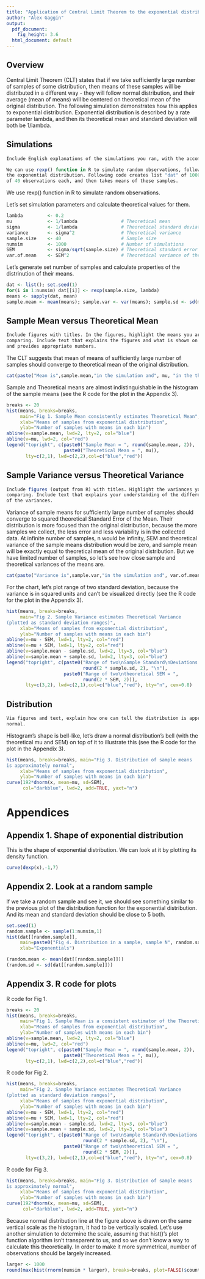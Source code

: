 ```yaml
---
title: "Application of Central Limit Theorem to the exponential distribution"
author: "Alex Gaggin"
output:
  pdf_document:
    fig_height: 3.6
  html_document: default
---
```

\fontfamily{cmr}
\fontsize{10}{16}
\selectfont

## Overview

Central Limit Theorem (CLT) states that if we take sufficiently large number
of samples of some distribution,
then means of these samples will be distributed in a different way - they
will follow normal distribution, and their average (mean of means) will
be centered on theoretical mean of the original distribution.
The following simulation demonstrates how this applies to exponential
distribution. Exponential distribution is described by a rate parameter
lambda, and then its theoretical mean and standard deviation will both be
1/lambda.

## Simulations
```r
Include English explanations of the simulations you ran, with the accompanying R code. Your explanations should make clear what the R code accomplishes.

We can use rexp() function in R to simulate random observations, following
the exponential distribution. Following code creates list "dat" of 1000 samples
of 40 observations each, and then takes means of these samples.
```
We use rexp() function in R to simulate random observations.

Let's set simulation parameters and calculate theoretical values for them.
```r
lambda         <- 0.2
mu             <- 1/lambda                # Theoretical mean
sigma          <- 1/lambda                # Theoretical standard deviation
variance       <- sigma^2                 # Theoretical variance
sample.size    <- 40                      # Sample size
numsim         <- 1000                    # Number of simulations
SEM            <- sigma/sqrt(sample.size) # Theoretical standard error of the mean
var.of.mean    <- SEM^2                   # Theoretical variance of the mean
```
Let's generate set number of samples and calculate properties
of the distrinution of their means.
```r
dat <- list(); set.seed(1)
for(i in 1:numsim) dat[[i]] <- rexp(sample.size, lambda)
means <- sapply(dat, mean)
sample.mean <- mean(means); sample.var <- var(means); sample.sd <- sd(means)
```

## Sample Mean versus Theoretical Mean
```r
Include figures with titles. In the figures, highlight the means you are
comparing. Include text that explains the figures and what is shown on them,
and provides appropriate numbers.
```
The CLT suggests that mean of means of sufficiently large number of samples
should converge to theoretical mean of the original distribution. 
```r
cat(paste("Mean is",sample.mean,"in the simulation and", mu, "in the theory."))
```
Sample and Theoretical means are almost indistinguishable in the histogram
of the sample means (see the R code
for the plot in the Appendix 3).

```r
breaks <- 20
hist(means, breaks=breaks,
     main="Fig 1. Sample Mean consistently estimates Theoretical Mean",
     xlab="Means of samples from exponential distribution",
     ylab="Number of samples with means in each bin")
abline(v=sample.mean, lwd=2, lty=2, col="blue")
abline(v=mu, lwd=2, col="red")
legend("topright", c(paste0("Sample Mean = ", round(sample.mean, 2)),
                     paste0("Theoretical Mean = ", mu)),
       lty=c(2,1), lwd=c(2,2),col=c("blue","red"))
```

## Sample Variance versus Theoretical Variance
```r
Include figures (output from R) with titles. Highlight the variances you are
comparing. Include text that explains your understanding of the differences
of the variances.
```
Variance of sample means for sufficiently large number of samples should
converge to squared theoretical Standard Error of the Mean. Their distribution is
more focused
than the original distribution, because the more samples we collect, the less error
and less variability is in the collected data. At infinite number of samples,
n would be infinity, SEM and theoretical variance of the sample means
distribution would be zero, and sample mean will be exactly equal to theoretical
mean of the original distribution. But we have limited number of samples, so
let's see how close sample and theoretical variances of the means are.
```r
cat(paste("Variance is",sample.var,"in the simulation and", var.of.mean, "in the theory."))
```
For the chart, let's plot range of two standard deviation, because the
variance is in squared units and can't be visualized directly (see the R code
for the plot in the Appendix 3).

```r
hist(means, breaks=breaks,
     main="Fig 2. Sample Variance estimates Theoretical Variance
(plotted as standard deviation ranges)",
     xlab="Means of samples from exponential distribution",
     ylab="Number of samples with means in each bin")
abline(v=mu - SEM, lwd=1, lty=2, col="red")
abline(v=mu + SEM, lwd=1, lty=2, col="red")
abline(v=sample.mean - sample.sd, lwd=2, lty=3, col="blue")
abline(v=sample.mean + sample.sd, lwd=2, lty=3, col="blue")
legend("topright", c(paste0("Range of two\nSample Standard\nDeviations = ",
                            round(2 * sample.sd, 2), "\n"),
                     paste0("Range of two\ntheoretical SEM = ",
                            round(2 * SEM, 2))),
       lty=c(3,2), lwd=c(2,1),col=c("blue","red"), bty="n", cex=0.8)
```

## Distribution
```r
Via figures and text, explain how one can tell the distribution is approximately
normal.
```
Histogram's shape is bell-like, let's draw a normal distribution's bell (with
the theoretical mu and SEM) on top of it to illustrate this (see the R code
for the plot in the Appendix 3).

```r
hist(means, breaks=breaks, main="Fig 3. Distribution of sample means
is approximately normal",
     xlab="Means of samples from exponential distribution",
     ylab="Number of samples with means in each bin")
curve(192*dnorm(x, mean=mu, sd=SEM), 
      col="darkblue", lwd=2, add=TRUE, yaxt="n")
```

# Appendices

## Appendix 1. Shape of exponential distribution
This is the shape of exponential distribution. We can look at it by plotting
its density function.
```r
curve(dexp(x),-1,7)
```

## Appendix 2. Look at a random sample

If we take a random sample and see it, we should see something similar to the
previous plot of the distribution function for the exponential distribution.
And its mean and standard deviation should be close to 5 both.
```r
set.seed(1)
random.sample <- sample(1:numsim,1)
hist(dat[[random.sample]],
     main=paste0("Fig 4. Distribution in a sample, sample N", random.sample),
     xlab="Exponentials")

(random.mean <- mean(dat[[random.sample]]))
(random.sd <- sd(dat[[random.sample]]))
```
## Appendix 3. R code for plots
R code for Fig 1.
```r
breaks <- 20
hist(means, breaks=breaks,
     main="Fig 1. Sample Mean is a consistent estimator of the Theoretical Mean",
     xlab="Means of samples from exponential distribution",
     ylab="Number of samples with means in each bin")
abline(v=sample.mean, lwd=2, lty=2, col="blue")
abline(v=mu, lwd=2, col="red")
legend("topright", c(paste0("Sample Mean = ", round(sample.mean, 2)),
                     paste0("Theoretical Mean = ", mu)),
       lty=c(2,1), lwd=c(2,2),col=c("blue","red"))
```
R code for Fig 2.
```r
hist(means, breaks=breaks,
     main="Fig 2. Sample Variance estimates Theoretical Variance
(plotted as standard deviation ranges)",
     xlab="Means of samples from exponential distribution",
     ylab="Number of samples with means in each bin")
abline(v=mu - SEM, lwd=1, lty=2, col="red")
abline(v=mu + SEM, lwd=1, lty=2, col="red")
abline(v=sample.mean - sample.sd, lwd=2, lty=3, col="blue")
abline(v=sample.mean + sample.sd, lwd=2, lty=3, col="blue")
legend("topright", c(paste0("Range of two\nSample Standard\nDeviations = ",
                            round(2 * sample.sd, 2), "\n"),
                     paste0("Range of two\ntheoretical SEM = ",
                            round(2 * SEM, 2))),
       lty=c(3,2), lwd=c(2,1),col=c("blue","red"), bty="n", cex=0.8)
```
R code for Fig 3.
```r
hist(means, breaks=breaks, main="Fig 3. Distribution of sample means
is approximately normal",
     xlab="Means of samples from exponential distribution",
     ylab="Number of samples with means in each bin")
curve(192*dnorm(x, mean=mu, sd=SEM), 
      col="darkblue", lwd=2, add=TRUE, yaxt="n")
```
Because normal distribution line at the figure above is drawn on the same
vertical scale as the histogram, it had to be vertically scaled. Let's use
another simulation to determine the scale, assuming that hist()'s plot function
algorithm isn't transparent to us, and so we don't know a way to calculate this
theoretically. In order to make it more symmetrical, number of observations
should be largely increased.
```r
larger <- 1000
round(max(hist(rnorm(numsim * larger), breaks=breaks, plot=FALSE)$counts)/larger)
```

